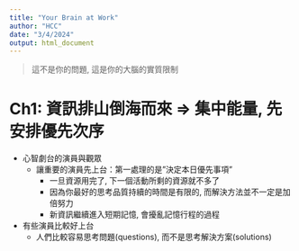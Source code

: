 ```yaml
---
title: "Your Brain at Work"
author: "HCC"
date: "3/4/2024"
output: html_document
---
```


> 這不是你的問題, 這是你的大腦的實質限制

# Ch1: 資訊排山倒海而來 => 集中能量, 先安排優先次序
- 心智劇台的演員與觀眾
  - 讓重要的演員先上台：第一處理的是"決定本日優先事項"
    * 一旦資源用完了, 下一個活動所剩的資源就不多了
    * 因為你最好的思考品質持續的時間是有限的, 而解決方法並不一定是加倍努力
    * 新資訊繼續進入短期記憶, 會擾亂記憶行程的過程
- 有些演員比較好上台
  - 人們比較容易思考問題(questions), 而不是思考解決方案(solutions)
  